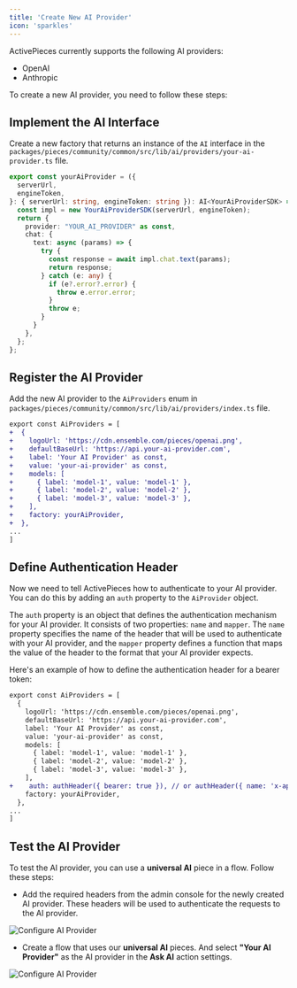 ```yaml
---
title: 'Create New AI Provider'
icon: 'sparkles'
---
```


ActivePieces currently supports the following AI providers:

- OpenAI
- Anthropic

To create a new AI provider, you need to follow these steps:

## Implement the AI Interface

Create a new factory that returns an instance of the `AI` interface in the `packages/pieces/community/common/src/lib/ai/providers/your-ai-provider.ts` file.

```typescript
export const yourAiProvider = ({
  serverUrl,
  engineToken,
}: { serverUrl: string, engineToken: string }): AI<YourAiProviderSDK> => {
  const impl = new YourAiProviderSDK(serverUrl, engineToken);
  return {
    provider: "YOUR_AI_PROVIDER" as const,
    chat: {
      text: async (params) => {
        try {
          const response = await impl.chat.text(params);
          return response;
        } catch (e: any) {
          if (e?.error?.error) {
            throw e.error.error;
          }
          throw e;
        }
      }
    },
  };
};
```

## Register the AI Provider

Add the new AI provider to the `AiProviders` enum in `packages/pieces/community/common/src/lib/ai/providers/index.ts` file.

```diff
export const AiProviders = [
+  {
+    logoUrl: 'https://cdn.ensemble.com/pieces/openai.png',
+    defaultBaseUrl: 'https://api.your-ai-provider.com',
+    label: 'Your AI Provider' as const,
+    value: 'your-ai-provider' as const,
+    models: [
+      { label: 'model-1', value: 'model-1' },
+      { label: 'model-2', value: 'model-2' },
+      { label: 'model-3', value: 'model-3' },
+    ],
+    factory: yourAiProvider,
+  },
...
]
```

## Define Authentication Header

Now we need to tell ActivePieces how to authenticate to your AI provider. You can do this by adding an `auth` property to the `AiProvider` object.

The `auth` property is an object that defines the authentication mechanism for your AI provider. It consists of two properties: `name` and `mapper`. The `name` property specifies the name of the header that will be used to authenticate with your AI provider, and the `mapper` property defines a function that maps the value of the header to the format that your AI provider expects.

Here's an example of how to define the authentication header for a bearer token:

```diff
export const AiProviders = [
  {
    logoUrl: 'https://cdn.ensemble.com/pieces/openai.png',
    defaultBaseUrl: 'https://api.your-ai-provider.com',
    label: 'Your AI Provider' as const,
    value: 'your-ai-provider' as const,
    models: [
      { label: 'model-1', value: 'model-1' },
      { label: 'model-2', value: 'model-2' },
      { label: 'model-3', value: 'model-3' },
    ],
+    auth: authHeader({ bearer: true }), // or authHeader({ name: 'x-api-key', bearer: false })
    factory: yourAiProvider,
  },
...
]
```

## Test the AI Provider

To test the AI provider, you can use a **universal AI** piece in a flow. Follow these steps:

- Add the required headers from the admin console for the newly created AI provider. These headers will be used to authenticate the requests to the AI provider.

![Configure AI Provider](/resources/screenshots/configure-ai-provider.png)

- Create a flow that uses our **universal AI** pieces. And select **"Your AI Provider"** as the AI provider in the **Ask AI** action settings.

![Configure AI Provider](/resources/screenshots/use-ai-provider.png)
